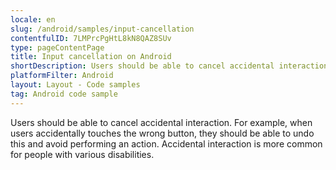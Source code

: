 ```yaml
---
locale: en
slug: /android/samples/input-cancellation
contentfulID: 7LMPrcPgHtL8kN8QAZ8SUv
type: pageContentPage
title: Input cancellation on Android
shortDescription: Users should be able to cancel accidental interaction.
platformFilter: Android
layout: Layout - Code samples
tag: Android code sample
---
```


Users should be able to cancel accidental interaction. For example, when users accidentally touches the wrong button, they should be able to undo this and avoid performing an action. Accidental interaction is more common for people with various disabilities.

<CodeSample id="input-cancellation" locale="en" platform="android"/>